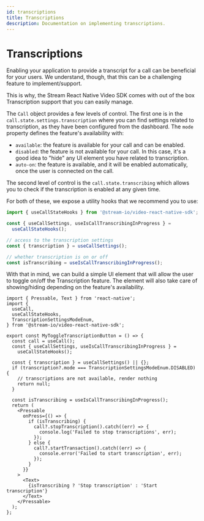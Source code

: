 ```yaml
---
id: transcriptions
title: Transcriptions
description: Documentation on implementing transcriptions.
---
```


# Transcriptions

Enabling your application to provide a transcript for a call can be beneficial for your users. We understand, though, that this can be a challenging feature to implement/support.

This is why, the Stream React Native Video SDK comes with out of the box Transcription support that you can easily manage.

The `Call` object provides a few levels of control. The first one is in the `call.state.settings.transcription` where you can find settings related to transcription, as they have been configured from the dashboard.
The `mode` property defines the feature's availability with:

- `available`: the feature is available for your call and can be enabled.
- `disabled`: the feature is not available for your call. In this case, it's a good idea to "hide" any UI element you have related to transcription.
- `auto-on`: the feature is available, and it will be enabled automatically, once the user is connected on the call.

The second level of control is the `call.state.transcribing` which allows you to check if the transcription is enabled at any given time.

For both of these, we expose a utility hooks that we recommend you to use:

```typescript
import { useCallStateHooks } from '@stream-io/video-react-native-sdk';

const { useCallSettings, useIsCallTranscribingInProgress } =
  useCallStateHooks();

// access to the transcription settings
const { transcription } = useCallSettings();

// whether transcription is on or off
const isTranscribing = useIsCallTranscribingInProgress();
```

With that in mind, we can build a simple UI element that will allow the user to toggle on/off the Transcription feature. The element will also take care of showing/hiding depending on the feature's availability.

```tsx
import { Pressable, Text } from 'react-native';
import {
  useCall,
  useCallStateHooks,
  TranscriptionSettingsModeEnum,
} from '@stream-io/video-react-native-sdk';

export const MyToggleTranscriptionButton = () => {
  const call = useCall();
  const { useCallSettings, useIsCallTranscribingInProgress } =
    useCallStateHooks();

  const { transcription } = useCallSettings() || {};
  if (transcription?.mode === TranscriptionSettingsModeEnum.DISABLED) {
    // transcriptions are not available, render nothing
    return null;
  }

  const isTranscribing = useIsCallTranscribingInProgress();
  return (
    <Pressable
      onPress={() => {
        if (isTranscribing) {
          call?.stopTranscription().catch((err) => {
            console.log('Failed to stop transcriptions', err);
          });
        } else {
          call?.startTransaction().catch((err) => {
            console.error('Failed to start transcription', err);
          });
        }
      }}
    >
      <Text>
        {isTranscribing ? 'Stop transcription' : 'Start transcription'}
      </Text>
    </Pressable>
  );
};
```
